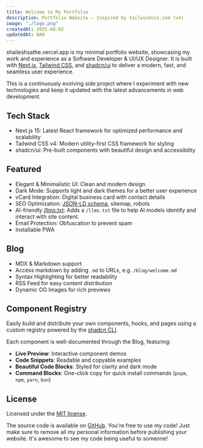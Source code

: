 ```yaml
---
title: Welcome to My Portfolio
description: Portfolio Website — Inspired by tailwindcss.com (v4)
image: "./logo.png"
createdAt: 2025-08-02
updatedAt: NAN
---
```


shaileshsathe.vercel.app is my minimal portfolio website, showcasing my work and experience as a Software Developer & UI/UX Designer. It is built with [Next.js](https://nextjs.org), [Tailwind CSS](https://tailwindcss.com), and [shadcn/ui](https://ui.shadcn.com) to deliver a modern, fast, and seamless user experience.

This is a continuously evolving side project where I experiment with new technologies and keep it updated with the latest advancements in web development.

## Tech Stack

- Next.js 15: Latest React framework for optimized performance and scalability
- Tailwind CSS v4: Modern utility-first CSS framework for styling
- shadcn/ui: Pre-built components with beautiful design and accessibility

## Featured

- Elegant & Minimalistic UI: Clean and modern design
- Dark Mode: Supports light and dark themes for a better user experience
- vCard Integration: Digital business card with contact details
- SEO Optimization: [JSON-LD schema](https://json-ld.org), sitemap, robots
- AI-friendly [/llms.txt](https://llmstxt.org): Adds a `/llms.txt` file to help AI models identify and interact with site content.
- Email Protection: Obfuscation to prevent spam
- Installable PWA

## Blog

- MDX & Markdown support
- Access markdown by adding `.md` to URLs, e.g. `/blog/welcome.md`
- Syntax Highlighting for better readability
- RSS Feed for easy content distribution
- Dynamic OG Images for rich previews

## Component Registry

Easily build and distribute your own components, hooks, and pages using a custom registry powered by the [shadcn CLI](https://ui.shadcn.com/docs/cli).

Each component is well-documented through the Blog, featuring:

- **Live Preview**: Interactive component demos
- **Code Snippets**: Readable and copyable examples
- **Beautiful Code Blocks**: Styled for clarity and dark mode
- **Command Blocks**: One-click copy for quick install commands (`pnpm`, `npm`, `yarn`, `bun`)

## License

Licensed under the [MIT license](https://github.com/shailesh43/shaileshsathe/blob/main/LICENSE).

The source code is available on [GitHub](https://github.com/shailesh43/shaileshsathe). You're free to use my code! Just make sure to remove all my personal information before publishing your website. It's awesome to see my code being useful to someone!
